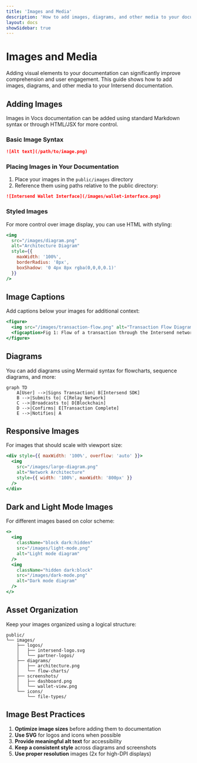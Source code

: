 ```yaml
---
title: 'Images and Media'
description: 'How to add images, diagrams, and other media to your documentation'
layout: docs
showSidebar: true
---
```


# Images and Media

Adding visual elements to your documentation can significantly improve comprehension and user engagement. This guide shows how to add images, diagrams, and other media to your Intersend documentation.

## Adding Images

Images in Vocs documentation can be added using standard Markdown syntax or through HTML/JSX for more control.

### Basic Image Syntax

```md
![Alt text](/path/to/image.png)
```

### Placing Images in Your Documentation

1. Place your images in the `public/images` directory
2. Reference them using paths relative to the public directory:

```md
![Intersend Wallet Interface](/images/wallet-interface.png)
```

### Styled Images

For more control over image display, you can use HTML with styling:

```jsx
<img 
  src="/images/diagram.png" 
  alt="Architecture Diagram" 
  style={{ 
    maxWidth: '100%',
    borderRadius: '8px',
    boxShadow: '0 4px 8px rgba(0,0,0,0.1)'
  }} 
/>
```

## Image Captions

Add captions below your images for additional context:

```jsx
<figure>
  <img src="/images/transaction-flow.png" alt="Transaction Flow Diagram" />
  <figcaption>Fig 1: Flow of a transaction through the Intersend network</figcaption>
</figure>
```

## Diagrams

You can add diagrams using Mermaid syntax for flowcharts, sequence diagrams, and more:

```mermaid
graph TD
    A[User] -->|Signs Transaction| B[Intersend SDK]
    B -->|Submits to| C[Relay Network]
    C -->|Broadcasts to| D[Blockchain]
    D -->|Confirms| E[Transaction Complete]
    E -->|Notifies| A
```

## Responsive Images

For images that should scale with viewport size:

```jsx
<div style={{ maxWidth: '100%', overflow: 'auto' }}>
  <img 
    src="/images/large-diagram.png" 
    alt="Network Architecture" 
    style={{ width: '100%', maxWidth: '800px' }} 
  />
</div>
```

## Dark and Light Mode Images

For different images based on color scheme:

```jsx
<>
  <img 
    className="block dark:hidden" 
    src="/images/light-mode.png" 
    alt="Light mode diagram" 
  />
  <img 
    className="hidden dark:block" 
    src="/images/dark-mode.png" 
    alt="Dark mode diagram" 
  />
</>
```

## Asset Organization

Keep your images organized using a logical structure:

```
public/
└── images/
    ├── logos/
    │   ├── intersend-logo.svg
    │   └── partner-logos/
    ├── diagrams/
    │   ├── architecture.png
    │   └── flow-charts/
    ├── screenshots/
    │   ├── dashboard.png
    │   └── wallet-view.png
    └── icons/
        └── file-types/
```

## Image Best Practices

1. **Optimize image sizes** before adding them to documentation
2. **Use SVG** for logos and icons when possible
3. **Provide meaningful alt text** for accessibility
4. **Keep a consistent style** across diagrams and screenshots
5. **Use proper resolution** images (2x for high-DPI displays)
